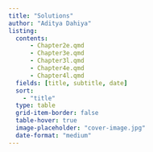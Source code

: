 ```yaml
---
title: "Solutions"
author: "Aditya Dahiya"
listing:
  contents:
      - Chapter2e.qmd
      - Chapter3e.qmd
      - Chapter3l.qmd
      - Chapter4e.qmd
      - Chapter4l.qmd
  fields: [title, subtitle, date]
  sort: 
    - "title"
  type: table
  grid-item-border: false
  table-hover: true
  image-placeholder: "cover-image.jpg"
  date-format: "medium"
---
```

